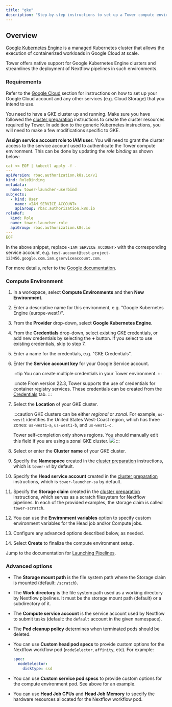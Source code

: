```yaml
---
title: "gke"
description: "Step-by-step instructions to set up a Tower compute environment for Google Kubernetes Engine cluster"
---
```


## Overview

[Google Kubernetes Engine](https://cloud.google.com/kubernetes-engine) is a managed Kubernetes cluster that allows the execution of containerized workloads in Google Cloud at scale.

Tower offers native support for Google Kubernetes Engine clusters and streamlines the deployment of Nextflow pipelines in such environments.

### Requirements

Refer to the [Google Cloud](./google-cloud-batch.mdx#configure-google-cloud) section for instructions on how to set up your Google Cloud account and any other services (e.g. Cloud Storage) that you intend to use.

You need to have a GKE cluster up and running. Make sure you have followed the [cluster preparation](../compute-envs/k8s.mdx#cluster-preparation) instructions to create the cluster resources required by Tower. In addition to the generic Kubernetes instructions, you will need to make a few modifications specific to GKE.

**Assign service account role to IAM user.** You will need to grant the cluster access to the service account used to authenticate the Tower compute environment. This can be done by updating the _role binding_ as shown below:

```yaml
cat << EOF | kubectl apply -f -
---
apiVersion: rbac.authorization.k8s.io/v1
kind: RoleBinding
metadata:
  name: tower-launcher-userbind
subjects:
  - kind: User
    name: <IAM SERVICE ACCOUNT>
    apiGroup: rbac.authorization.k8s.io
roleRef:
  kind: Role
  name: tower-launcher-role
  apiGroup: rbac.authorization.k8s.io
---
EOF
```

In the above snippet, replace `<IAM SERVICE ACCOUNT>` with the corresponding service account, e.g. `test-account@test-project-123456.google.com.iam.gserviceaccount.com`.

For more details, refer to the [Google documentation](https://cloud.google.com/kubernetes-engine/docs/how-to/role-based-access-control).

### Compute Environment

1. In a workspace, select **Compute Environments** and then **New Environment**.

2. Enter a descriptive name for this environment, e.g. "Google Kubernetes Engine (europe-west1)".

3. From the **Provider** drop-down, select **Google Kubernetes Engine**.

4. From the **Credentials** drop-down, select existing GKE credentials, or add new credentials by selecting the **+** button. If you select to use existing credentials, skip to step 7.

5. Enter a name for the credentials, e.g. "GKE Credentials".

6. Enter the **Service account key** for your Google Service account.

   :::tip
   You can create multiple credentials in your Tower environment.
   :::

   :::note
   From version 22.3, Tower supports the use of credentials for container registry services. These credentials can be created from the [Credentials](../credentials/overview.mdx) tab.
   :::

7. Select the **Location** of your GKE cluster.

   :::caution
   GKE clusters can be either _regional_ or _zonal_. For example, `us-west1` identifies the United States West-Coast region, which has three zones: `us-west1-a`, `us-west1-b`, and `us-west1-c`.

   Tower self-completion only shows regions. You should manually edit this field if you are using a zonal GKE cluster.
   ![](./_images/gke_regions.png)
   :::

8. Select or enter the **Cluster name** of your GKE cluster.

9. Specify the **Namespace** created in the [cluster preparation](#cluster-preparation) instructions, which is `tower-nf` by default.

10. Specify the **Head service account** created in the [cluster preparation](#cluster-preparation) instructions, which is `tower-launcher-sa` by default.

11. Specify the **Storage claim** created in the [cluster preparation](#cluster-preparation) instructions, which serves as a scratch filesystem for Nextflow pipelines. In each of the provided examples, the storage claim is called `tower-scratch`.

12. You can use the **Environment variables** option to specify custom environment variables for the Head job and/or Compute jobs.

13. Configure any advanced options described below, as needed.

14. Select **Create** to finalize the compute environment setup.

Jump to the documentation for [Launching Pipelines](../launch/launchpad.mdx).

### Advanced options

- The **Storage mount path** is the file system path where the Storage claim is mounted (default: `/scratch`).

- The **Work directory** is the file system path used as a working directory by Nextflow pipelines. It must be the storage mount path (default) or a subdirectory of it.

- The **Compute service account** is the service account used by Nextflow to submit tasks (default: the `default` account in the given namespace).

- The **Pod cleanup policy** determines when terminated pods should be deleted.

- You can use **Custom head pod specs** to provide custom options for the Nextflow workflow pod (`nodeSelector`, `affinity`, etc). For example:

  ```yaml
  spec:
    nodeSelector:
      disktype: ssd
  ```

- You can use **Custom service pod specs** to provide custom options for the compute environment pod. See above for an example.

- You can use **Head Job CPUs** and **Head Job Memory** to specify the hardware resources allocated for the Nextflow workflow pod.
